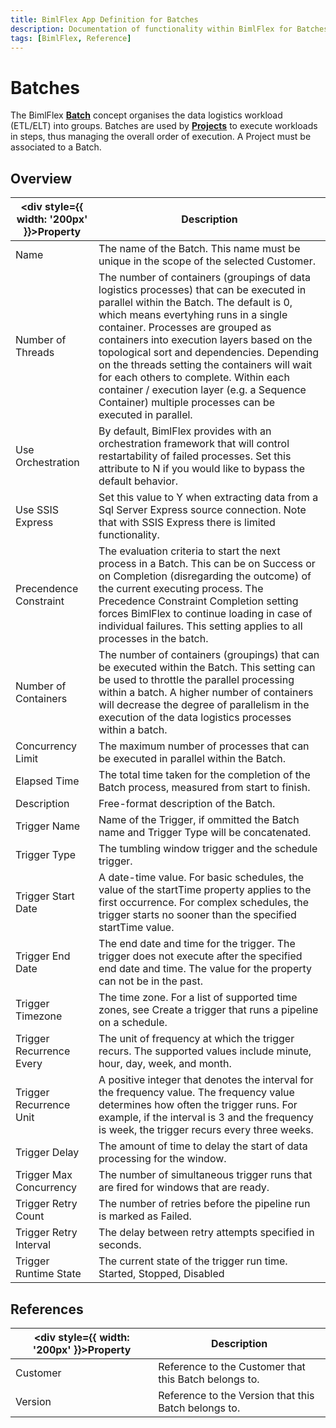 ```yaml
---
title: BimlFlex App Definition for Batches
description: Documentation of functionality within BimlFlex for Batches
tags: [BimlFlex, Reference]
---
```


# Batches

The BimlFlex [**Batch**](../../metadata-editors/batches) concept organises the data logistics workload (ETL/ELT) into groups. Batches are used by [**Projects**](../../metadata-editors/project-editor) to execute workloads in steps, thus managing the overall order of execution. A Project must be associated to a Batch.

## Overview
  
| <div style={{ width: '200px' }}>Property</div> | Description |
| --------- | ----------- |
|Name | The name of the Batch. This name must be unique in the scope of the selected Customer.|
|Number of Threads | The number of containers (groupings of data logistics processes) that can be executed in parallel within the Batch. The default is 0, which means evertyhing runs in a single container. Processes are grouped as containers into execution layers based on the topological sort and dependencies. Depending on the threads setting the containers will wait for each others to complete. Within each container / execution layer (e.g. a Sequence Container) multiple processes can be executed in parallel.|
|Use Orchestration | By default, BimlFlex provides with an orchestration framework that will control restartability of failed processes. Set this attribute to N if you would like to bypass the default behavior.|
|Use SSIS Express | Set this value to Y when extracting data from a Sql Server Express source connection. Note that with SSIS Express there is limited functionality.|
|Precendence Constraint | The evaluation criteria to start the next process in a Batch. This can be on Success or on Completion (disregarding the outcome) of the current executing process. The Precedence Constraint Completion setting forces BimlFlex to continue loading in case of individual failures. This setting applies to all processes in the batch.|
|Number of Containers | The number of containers (groupings) that can be executed within the Batch. This setting can be used to throttle the parallel processing within a batch. A higher number of containers will decrease the degree of parallelism in the execution of the data logistics processes within a batch.|
|Concurrency Limit | The maximum number of processes that can be executed in parallel within the Batch.|
|Elapsed Time | The total time taken for the completion of the Batch process, measured from start to finish.|
|Description | Free-format description of the Batch.|
|Trigger Name | Name of the Trigger, if ommitted the Batch name and Trigger Type will be concatenated.|
|Trigger Type | The tumbling window trigger and the schedule trigger.|
|Trigger Start Date | A date-time value. For basic schedules, the value of the startTime property applies to the first occurrence. For complex schedules, the trigger starts no sooner than the specified startTime value.|
|Trigger End Date | The end date and time for the trigger. The trigger does not execute after the specified end date and time. The value for the property can not be in the past.|
|Trigger Timezone | The time zone. For a list of supported time zones, see Create a trigger that runs a pipeline on a schedule.|
|Trigger Recurrence Every | The unit of frequency at which the trigger recurs. The supported values include minute, hour, day, week, and month.|
|Trigger Recurrence Unit | A positive integer that denotes the interval for the frequency value. The frequency value determines how often the trigger runs. For example, if the interval is 3 and the frequency is week, the trigger recurs every three weeks.|
|Trigger Delay | The amount of time to delay the start of data processing for the window.|
|Trigger Max Concurrency | The number of simultaneous trigger runs that are fired for windows that are ready.|
|Trigger Retry Count | The number of retries before the pipeline run is marked as Failed.|
|Trigger Retry Interval | The delay between retry attempts specified in seconds.|
|Trigger Runtime State | The current state of the trigger run time. Started, Stopped, Disabled|

## References
  
| <div style={{ width: '200px' }}>Property</div> | Description |
| --------- | ----------- |
|Customer | Reference to the Customer that this Batch belongs to.|
|Version | Reference to the Version that this Batch belongs to.|

